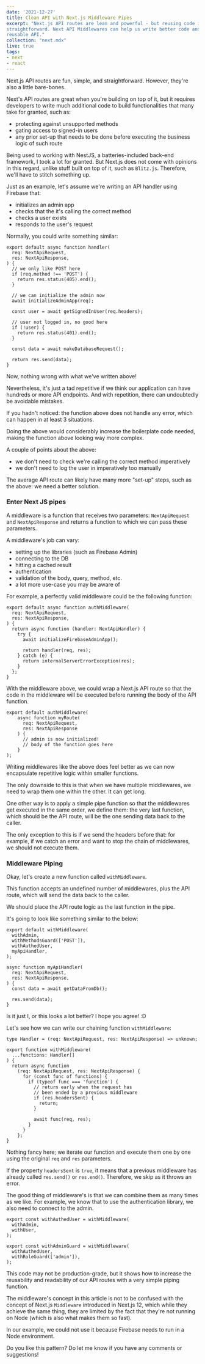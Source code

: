 ```yaml
---
date: '2021-12-27'
title: Clean API with Next.js Middleware Pipes
excerpt: "Next.js API routes are lean and powerful - but reusing code is not
straightforward. Next API Middlewares can help us write better code and more
reusable API."
collection: "next.mdx"
live: true
tags:
- next
- react
---
```


Next.js API routes are fun, simple, and straightforward. However, they're also a
little bare-bones.

Next's API routes are great when you're building on top of it, but it
requires developers to write much additional code to build
functionalities that many take for granted, such as:

- protecting against unsupported methods
- gating access to signed-in users
- any prior set-up that needs to be done before executing the business logic
of such route

Being used to working with NestJS, a batteries-included back-end framework,
I took a lot for granted. But Next.js does not come with opinions in this
regard, unlike stuff built on top of it, such as `Blitz.js`. Therefore, we'll
have to stitch something up.

Just as an example, let's assume we're writing an API handler using
Firebase that:

- initializes an admin app
- checks that the it's calling the correct method
- checks a user exists
- responds to the user's request

Normally, you could write something similar:

```tsx
export default async function handler(
  req: NextApiRequest,
  res: NextApiResponse,
) {
  // we only like POST here
  if (req.method !== 'POST') {
    return res.status(405).end();
  }

  // we can initialize the admin now
  await initializeAdminApp(req);

  const user = await getSignedInUser(req.headers);

  // user not logged in, no good here
  if (!user) {
    return res.status(401).end();
  }

  const data = await makeDatabaseRequest();

  return res.send(data);
}
```

Now, nothing wrong with what we've written above!

Nevertheless, it's just a tad repetitive if we think our application can
have hundreds or more API endpoints. And with repetition, there can
undoubtedly be avoidable mistakes.

If you hadn't noticed: the function above does not handle any error,
which can happen in at least 3 situations. 

Doing the above would considerably increase the boilerplate code needed, making the function above looking way more complex.

A couple of points about the above:
- we don't need to check we're calling the correct method imperatively
- we don't need to log the user in imperatively too manually

The average API route can likely have many more "set-up" steps, such as the
above: we need a better solution.

### Enter Next JS pipes

A middleware is a function that receives two parameters: `NextApiRequest`
and `NextApiResponse` and returns a function to which we can pass these
parameters.

A middleware's job can vary:
- setting up the libraries (such as Firebase Admin)
- connecting to the DB
- hitting a cached result
- authentication
- validation of the body, query, method, etc.
- a lot more use-case you may be aware of

For example, a perfectly valid middleware could be the following function:

```tsx
export default async function authMiddleware(
  req: NextApiRequest,
  res: NextApiResponse,
) {
  return async function (handler: NextApiHandler) {
    try {
      await initializeFirebaseAdminApp();

      return handler(req, res);
    } catch (e) {
      return internalServerErrorException(res);
    }
  };
}
```

With the middleware above, we could wrap a Next.js API route so that the
code in the middleware will be executed before running the body of the API
function.

```tsx
export default authMiddleware(
    async function myRoute(
      req: NextApiRequest,
      res: NextApiResponse
    ) {
      // admin is now initialized!
      // body of the function goes here
    }
);
```

Writing middlewares like the above does feel better as we can now
encapsulate repetitive logic within smaller functions.

The only downside to this is that when we have multiple middlewares, we
need to wrap them one within the other. It can get long.

One other way is to apply a simple pipe function so that the middlewares get
executed in the same order, we define them: the very last function, which
should be the API route, will be the one sending data back to the caller.

The only exception to this is if we send the headers before that: for
example, if we catch an error and want to stop the chain of middlewares, we
should not execute them.

### Middleware Piping

Okay, let's create a new function called `withMiddleware`. 

This function accepts an undefined number of middlewares, plus the API route, which will
send the data back to the caller.

We should place the API route logic as the last function in the pipe.

It's going to look like something similar to the below:

```tsx
export default withMiddleware(
  withAdmin,
  withMethodsGuard(['POST']),
  withAuthedUser,
  myApiHandler,
);

async function myApiHandler(
  req: NextApiRequest,
  res: NextApiResponse,
) {
  const data = await getDataFromDb();

  res.send(data);
}
```

Is it just I, or this looks a lot better? I hope you agree! :D

Let's see how we can write our chaining function `withMiddleware`:

```tsx
type Handler = (req: NextApiRequest, res: NextApiResponse) => unknown;

export function withMiddleware(
  ...functions: Handler[]
) {
  return async function
    (req: NextApiRequest, res: NextApiResponse) {
      for (const func of functions) {
        if (typeof func === 'function') {
          // return early when the request has
          // been ended by a previous middleware
          if (res.headersSent) {
            return;
          }

          await func(req, res);
        }
      }
    };
}
```

Nothing fancy here; we iterate our function and execute them one by one
using the original `req` and `res` parameters.

If the property `headersSent` is `true`, it means that a previous middleware
has already called `res.send()` or `res.end()`. Therefore, we skip as it throws an error.

The good thing of middleware's is that we can combine them as many times as
we like. For example, we know that to use the authentication library, we also
need to connect to the admin.

```tsx
export const withAuthedUser = withMiddleware(
  withAdmin,
  withUser,
);

export const withAdminGuard = withMiddleware(
  withAuthedUser,
  withRoleGuard(['admin']),
);
```

This code may not be production-grade, but it shows how
to increase the reusability and readability of our API routes with a very simple
piping function.

The middleware's concept in this article is not to be confused with the concept of Next.js `Middleware` introduced in Next.js 12, which while they achieve the same thing, they are limited by
the fact that they're not running on Node (which is also what makes them so
fast).

In our example, we could not use it because Firebase needs to run in
a Node environment.

Do you like this pattern? Do let me know if you have any comments or suggestions!

